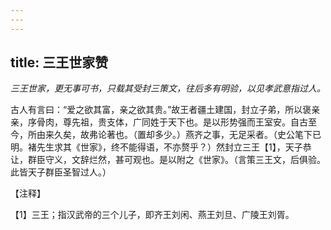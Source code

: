 ```yaml
---
---
---
```

title: 三王世家赞
---



*三王世家，更无事可书，只载其受封三策文，往后多有明验，以见孝武意指过人。*

古人有言曰：“爱之欲其富，亲之欲其贵。”故王者疆土建国，封立子弟，所以褒亲亲，序骨肉，尊先祖，贵支体，广同姓于天下也。是以形势强而王室安。自古至今，所由来久矣，故弗论著也。（置却多少。）燕齐之事，无足采者。（史公笔下已明。褚先生求其《世家》，终不能得语，不亦赘乎？）然封立三王【1】，天子恭让，群臣守义，文辞烂然，甚可观也。是以附之《世家》。（言策三王文，后俱验。此皆天子群臣圣智过人。）

【注释】

【1】三王；指汉武帝的三个儿子，即齐王刘闲、燕王刘旦、广陵王刘胥。